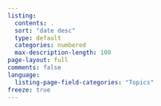 ```yaml
---
listing:
  contents: .
  sort: "date desc"
  type: default
  categories: numbered
  max-description-length: 100
page-layout: full
comments: false
language:
  listing-page-field-categories: "Topics"
freeze: true
---
```

